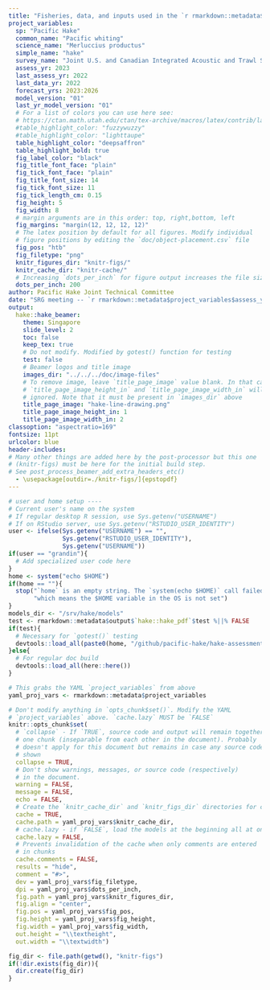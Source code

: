 ```yaml
---
title: "Fisheries, data, and inputs used in the `r rmarkdown::metadata$project_variables$assess_yr` Pacific Hake stock assessment"
project_variables:
  sp: "Pacific Hake"
  common_name: "Pacific whiting"
  science_name: "Merluccius productus"
  simple_name: "hake"
  survey_name: "Joint U.S. and Canadian Integrated Acoustic and Trawl Survey"
  assess_yr: 2023
  last_assess_yr: 2022
  last_data_yr: 2022
  forecast_yrs: 2023:2026
  model_version: "01"
  last_yr_model_version: "01"
  # For a list of colors you can use here see:
  # https://ctan.math.utah.edu/ctan/tex-archive/macros/latex/contrib/latexcolors/latexcolors.pdf
  #table_highlight_color: "fuzzywuzzy"
  #table_highlight_color: "lighttaupe"
  table_highlight_color: "deepsaffron"
  table_highlight_bold: true
  fig_label_color: "black"
  fig_title_font_face: "plain"
  fig_tick_font_face: "plain"
  fig_title_font_size: 14
  fig_tick_font_size: 11
  fig_tick_length_cm: 0.15
  fig_height: 5
  fig_width: 8
  # margin arguments are in this order: top, right,bottom, left
  fig_margins: "margin(12, 12, 12, 12)"
  # The latex position by default for all figures. Modify individual
  # figure positions by editing the `doc/object-placement.csv` file
  fig_pos: "htb"
  fig_filetype: "png"
  knitr_figures_dir: "knitr-figs/"
  knitr_cache_dir: "knitr-cache/"
  # Increasing `dots_per_inch` for figure output increases the file size a LOT
  dots_per_inch: 200
author: Pacific Hake Joint Technical Committee
date: "SRG meeting -- `r rmarkdown::metadata$project_variables$assess_yr`"
output:
  hake::hake_beamer:
    theme: Singapore
    slide_level: 2
    toc: false
    keep_tex: true
    # Do not modify. Modified by gotest() function for testing
    test: false
    # Beamer logos and title image
    images_dir: "../../../doc/image-files"
    # To remove image, leave `title_page_image` value blank. In that case,
    # `title_page_image_height_in` and `title_page_image_width_in` will be
    # ignored. Note that it must be present in `images_dir` above
    title_page_image: "hake-line-drawing.png"
    title_page_image_height_in: 1
    title_page_image_width_in: 2
classoption: "aspectratio=169"
fontsize: 11pt
urlcolor: blue
header-includes:
# Many other things are added here by the post-processor but this one
# (knitr-figs) must be here for the initial build step.
# See post_process_beamer_add_extra_headers_etc()
  - \usepackage[outdir=./knitr-figs/]{epstopdf}
---
```


```r

# user and home setup ----
# Current user's name on the system
# If regular desktop R session, use Sys.getenv("USERNAME")
# If on RStudio server, use Sys.getenv("RSTUDIO_USER_IDENTITY")
user <- ifelse(Sys.getenv("USERNAME") == "",
               Sys.getenv("RSTUDIO_USER_IDENTITY"),
               Sys.getenv("USERNAME"))
if(user == "grandin"){
  # Add specialized user code here
}
home <- system("echo $HOME")
if(home == ""){
  stop("`home` is an empty string. The `system(echo $HOME)` call failed ",
       "which means the $HOME variable in the OS is not set")
}
models_dir <- "/srv/hake/models"
test <- rmarkdown::metadata$output$`hake::hake_pdf`$test %||% FALSE
if(test){
  # Necessary for `gotest()` testing
  devtools::load_all(paste0(home, "/github/pacific-hake/hake-assessment"))
}else{
  # For regular doc build
  devtools::load_all(here::here())
}

# This grabs the YAML `project_variables` from above
yaml_proj_vars <- rmarkdown::metadata$project_variables

# Don't modify anything in `opts_chunk$set()`. Modify the YAML
# `project_variables` above. `cache.lazy` MUST be `FALSE`
knitr::opts_chunk$set(
  # `collapse` - If `TRUE`, source code and output will remain together in
  # one chunk (inseparable from each other in the document). Probably
  # doesn't apply for this document but remains in case any source code is
  # shown
  collapse = TRUE,
  # Don't show warnings, messages, or source code (respectively)
  # in the document.
  warning = FALSE,
  message = FALSE,
  echo = FALSE,
  # Create the `knitr_cache_dir` and `knitr_figs_dir` directories for caching
  cache = TRUE,
  cache.path = yaml_proj_vars$knitr_cache_dir,
  # cache.lazy - if `FALSE`, load the models at the beginning all at once
  cache.lazy = FALSE,
  # Prevents invalidation of the cache when only comments are entered
  # in chunks
  cache.comments = FALSE,
  results = "hide",
  comment = "#>",
  dev = yaml_proj_vars$fig_filetype,
  dpi = yaml_proj_vars$dots_per_inch,
  fig.path = yaml_proj_vars$knitr_figures_dir,
  fig.align = "center",
  fig.pos = yaml_proj_vars$fig_pos,
  fig.height = yaml_proj_vars$fig_height,
  fig.width = yaml_proj_vars$fig_width,
  out.height = "\\textheight",
  out.width = "\\textwidth")

fig_dir <- file.path(getwd(), "knitr-figs")
if(!dir.exists(fig_dir)){
  dir.create(fig_dir)
}
```

